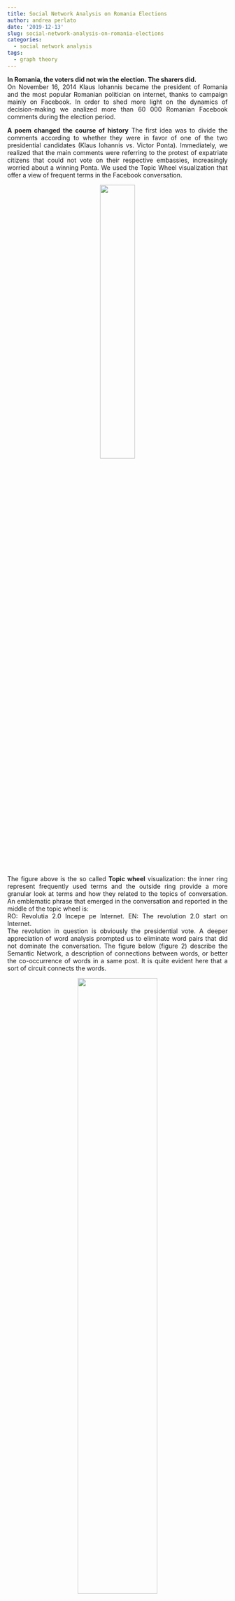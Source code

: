 ```yaml
---
title: Social Network Analysis on Romania Elections
author: andrea perlato
date: '2019-12-13'
slug: social-network-analysis-on-romania-elections
categories:
  - social network analysis
tags:
  - graph theory
---
```


<style>
body {
text-align: justify}
</style>

**In Romania, the voters did not win the election. The sharers did.** </br>
On November 16, 2014 Klaus Iohannis became the president of Romania and the most popular Romanian politician on internet, thanks to campaign mainly on Facebook.
In order to shed more light on the dynamics of decision-making we analized more than 60 000 Romanian Facebook comments during the election period.

**A poem changed the course of history**
The first idea was to divide the comments according to whether they were in favor of one of the two presidential candidates (Klaus Iohannis vs. Victor Ponta). Immediately, we realized that the main comments were referring to the protest of expatriate citizens that could not vote on their respective embassies, increasingly worried about a winning Ponta. We used the Topic Wheel visualization that offer a view of frequent terms in the Facebook conversation.

<center>
![](/img/topic wheel.png){width=40%}
</center>

The figure above is the so called **Topic wheel** visualization: the inner ring represent frequently used terms and the outside ring provide a more granular look at terms and how they related to the topics of conversation.
An emblematic phrase that emerged in the conversation and reported in the middle of the topic wheel is: </br>
RO: Revolutia 2.0 Incepe pe Internet.  EN: The revolution 2.0 start on Internet. </br>
The revolution in question is obviously the presidential vote. A deeper appreciation of word analysis prompted us to eliminate word pairs that did not dominate the conversation. The figure below (figure 2) describe the Semantic Network, a description of connections between words, or better the co-occurrence of words in a same post. It is quite evident here that a sort of circuit connects the words.

<center>
![](/img/wordpairs.png){width=60%}
</center>

The figure above represents the set of dominant word pairs during the election period. The size and opacity of the nodes is proportional to the betweenness centrality. The edge width is higher for the most used word pairs. In light blue the sequence of words that create a sentence. Surprisingly the pairs of most frequent words formed a meaningful sentence (see the pattern in light blue in figure 1): </br>

RO: Priviti la acest video, este exemplul perfect ce ne demonstreaza adevarul depre tara noastra. Priviti si lasati parerea voastra.
EN: Watch this video, is a perfect example of what is happening in our country. Look and leave a comment.

After the word pairs Klaus-Iohannis, all the words that generate the sentence above have the highest value of betweenness centrality (nodes darker and larger) and this means that this phrase was able to trigger the largest number of conversations. A more detailed investigation revealed that the video often was referring to diaspora protest.
Moreover, these words frequently connected to an emotionally loaded [**video**](https://www.facebook.com/video.php?v=729450420462528) that received more than 22000 views.

The video is a historical lesson. A Romanian actor recites a poem about the sacrifices made by the people to his country, about great figures of the past and how the current administration is responsible for the decline in the country. The phrase that link to the video above is represented by the branch in light blue, and is closely related to another concept: the vote for Klaus Iohannis.

**What a Facebook revolution looks like** </br>
The virality of the  video is probably one of the major reasons for the rapid increase in the number of posts in favor of Iohannis starting on November 2 (day of the first round elections) as represented by the blue line in the graph below.

<center>
![](/img/trendiohannis.bmp){width=70%}
</center>

The grap above represents the number of Facebook posts as a function of period of estimation (from Oct 21 to Nov 16). In red the number of posts in favor of Ponta and in blue in favor of Iohannis. The gray line is the estimated trend (using 4 period moving average) for Iohannis, which forecast the week following the second round vote (form Nov 17 to Nov 23).
The trend for the two candidates remained stationary up to what econometricians call the “break data” which clearly corresponds to November 2. The underestimation of this breakage point leads to inaccurate predictions. </br>
Thanks to Facebook, the anti-government protests of citizens abroad increased the probability of dissemination of information in Romania and found solidarity in citizens at home. This, in turn, led to protests in the streets of major Romanian cities. This is a clear example of the contagion that can be produced by a social network. 

**Beyond the tipping point: The revolution was just getting started** </br>
The long-term effects of this phenomenon is quite evident if we consider the forecasted trend represented by the right most part of the grey line in figure 2 (from Nov 16 to Nov 23). More precisely, what we represent from Nov 16 to Nov 23 is not the real number of posts, but the moving average index we used to estimate the number of posts in the case of a No vote Nov 16. If the second round vote had taken place a week later, more than 35000 posts would supported Iohannis. Therefore, it is possible that Iohannis would have won the election with an even higher percentage.
To have a better understanding to the nature of the contagion we report here below the network graph of the people that commented the same posts form the Iohannis Fan Page (figure 4). This graph is what we call **Commenter Network**.

<center>
![](/img/diasporavsromania.bmp){width=70%}

</center>

The graph above is a simplified version of the commenter network. The edges connect people that commented the same post. In blue, the people based in Romania and in red the diaspora. The size of the node is proportional to the betweenness centrality. In light blue, the network generated by the node (in green) that posted the [**viral video**](https://www.facebook.com/video.php?v=729450420462528) described previously.

The processes of contagion is what we mean metaphorically with viral spread, but it is also important to introduce the notion of tipping phenomena in networks. This is the sudden mass of spread of contagion within a network and that is why also called threshold phenomena. Below that value, the spread is localized and above that value, we consistently get almost complete infection of the entire population.
Many things, including the connectivity structure of the network, might influence the occurrence of this sudden mass of spread of contagion. 
The commenter’s network above perfectly represent a model of viral spread (figure 3). The virus (e.g. comments in favor to Iohannis or protest links) spread deterministically to any neighbors.
Connections in light blue show how the [**video**](https://www.facebook.com/video.php?v=729450420462528) helped the green node to obtained a great centrality. This node with the other central nodes (i.e. nodes with larger size) are able by themselves to generate the tipping or threshold phenomenon: the entire network is influenced with amazing speed from the information of those few people.

**The new kingmakers** </br>
Note how diaspora (nodes in red) and Romanians at home (in blue) communicate with each other. It must be stressed, in fact, that the number of shares between diaspora and citizens at home has been surprising. 
The key ingredients of Iohannis success on Facebook are were comments with strong emotional content and more importantly a strong connected network. Probably this has greatly influenced the decision of many people, changing their voting choice. 
Which raises the question: What is more valuable – a Facebook share or an actual vote?

**Acknowledgements** </br>
We gratefully acknowledge [**Oana Gabor**](https://www.linkedin.com/in/oana-m-g-111b597/) for her support with Romanian language.













